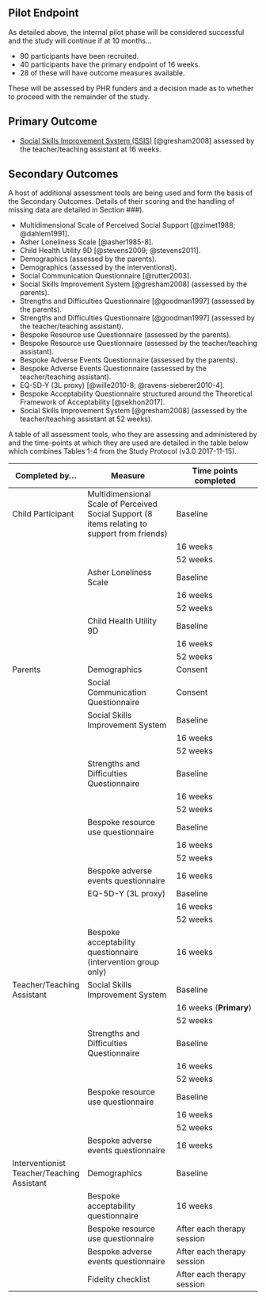 ## Pilot Endpoint

As detailed above, the internal pilot phase will be considered successful and the study will continue if at 10 months...

- 90 participants have been recruited.
- 40 participants have the primary endpoint of 16 weeks.
- 28 of these will have outcome measures available.

These will be assessed by PHR funders and a decision made as to whether to proceed with the remainder of the study.

## Primary Outcome

* [Social Skills Improvement System (SSIS)](https://www.pearsonclinical.com/education/products/100000322/social-skills-improvement-system-ssis-rating-scales.html) [@gresham2008] assessed by the teacher/teaching assistant at 16 weeks.

## Secondary Outcomes

A host of additional assessment tools are being used and form the basis of the Secondary Outcomes.  Details of their scoring and the handling of missing data are detailed in Section ###).


* Multidimensional Scale of Perceived Social Support [@zimet1988; @dahlem1991].
* Asher Loneliness Scale [@asher1985-8].
* Child Health Utility 9D [@stevens2009; @stevens2011].
* Demographics (assessed by the parents).
* Demographics (assessed by the interventionst).
* Social Communication Questionnaire [@rutter2003].
* Social Skills Improvement System [@gresham2008] (assessed by the parents).
- Strengths and Difficulties Questionnaire [@goodman1997] (assessed by the parents).
- Strengths and Difficulties Questionnaire [@goodman1997] (assessed by the teacher/teaching assistant).
- Bespoke Resource use Questionnaire (assessed by the parents).
- Bespoke Resource use Questionnaire (assessed by the teacher/teaching assistant).
- Bespoke Adverse Events Questionnaire (assessed by the parents).
- Bespoke Adverse Events Questionnaire (assessed by the teacher/teaching assistant).
- EQ-5D-Y (3L proxy) [@wille2010-8; @ravens-sieberer2010-4].
- Bespoke Acceptability Questionnaire structured around the Theoretical Framework of Acceptability [@sekhon2017].
- Social Skills Improvement System [@gresham2008]  (assessed by the teacher/teaching assistant at 52 weeks).


A table of all assessment tools, who they are assessing and administered by and the time-points at which they are used are detailed in the table below which combines Tables 1-4 from the Study Protocol (v3.0 2017-11-15).


| Completed by...  | Measure                | Time points completed |
|------------------|------------------------|-----------------------|
| Child Participant | Multidimensional Scale of Perceived Social Support (8 items relating to support from friends) | Baseline |
|                  |                        | 16 weeks              |
|                  |                        | 52 weeks              |
|                  | Asher Loneliness Scale | Baseline              |
|                  |                        | 16 weeks              |
|                  |                        | 52 weeks              |
|                  | Child Health Utility 9D| Baseline              |
|                  |                        | 16 weeks              |
|                  |                        | 52 weeks              |
| Parents          | Demographics           | Consent               |
|                  | Social Communication Questionnaire | Consent   |
|                  | Social Skills Improvement System   | Baseline  |
|                  |                        | 16 weeks              |
|                  |                        | 52 weeks              |
|                  | Strengths and Difficulties Questionnaire | Baseline |
|                  |                        | 16 weeks              |
|                  |                        | 52 weeks              |
|                  | Bespoke resource use questionnaire | Baseline  |
|                  |                        | 16 weeks              |
|                  |                        | 52 weeks              |
|                  | Bespoke adverse events questionnaire | 16 weeks|
|                  | EQ-5D-Y  (3L proxy)    | Baseline              |
|                  |                        | 16 weeks              |
|                  |                        | 52 weeks              |
|                  | Bespoke acceptability questionnaire (intervention group only) | 16 weeks |
| Teacher/Teaching Assistant | Social Skills Improvement System | Baseline |
|                  |                        | 16 weeks (**Primary**)|
|                  |                        | 52 weeks              |
|                  | Strengths and Difficulties Questionnaire | Baseline |
|                  |                        | 16 weeks              |
|                  |                        | 52 weeks              |
|                  | Bespoke resource use questionnaire | Baseline  |
|                  |                        | 16 weeks              |
|                  |                        | 52 weeks              |
|                  | Bespoke adverse events questionnaire | 16 weeks|
| Interventionist Teacher/Teaching Assistant | Demographics | Baseline |
|                  | Bespoke acceptability questionnaire  | 16 weeks |
|                  | Bespoke resource use questionnaire   | After each therapy session |
|                  | Bespoke adverse events questionnaire | After each therapy session |
|                  | Fidelity checklist                   | After each therapy session |
